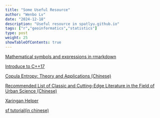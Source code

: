 ```yaml
---
title: "Some Useful Resource"
author: "Wenbo Lv"
date: "2024-12-18"
description: "Useful resource in spatlyu.github.io"
tags: ["r","geoinformatics","statistics"]
type: post
weight: 25
showTableOfContents: true
---
```


[Mathematical symbols and expressions in rmarkdown](https://spatlyu.github.io/materials/mathsymbols.html)

[Introduce to C++17](http://www.tup.tsinghua.edu.cn/upload/books/yz/081003-01.pdf)

[Copula Entropy: Theory and Applications (Chinese)](https://majianthu.github.io/ce-survey.pdf)

[Recommended List of Classic and Cutting-Edge Literature in the Field of Urban Science (Chinese)](https://pattern.swarma.org/article/233?from=wechat)

[Xaringan Helper](https://spatlyu.github.io/materials/xaringan.pdf)

[sf tutorial(in chinese)](https://spatlyu.github.io/slides/sf_tutorial.html)